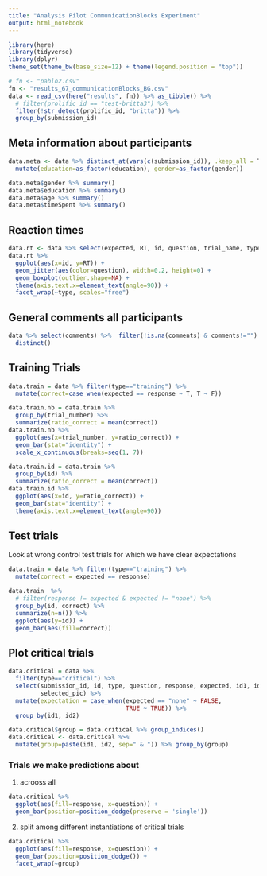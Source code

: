 ```yaml
---
title: "Analysis Pilot CommunicationBlocks Experiment"
output: html_notebook
---
```


```r
library(here)
library(tidyverse)
library(dplyr)
theme_set(theme_bw(base_size=12) + theme(legend.position = "top"))
```

```r
# fn <- "pablo2.csv"
fn <- "results_67_communicationBlocks_BG.csv"
data <- read_csv(here("results", fn)) %>% as_tibble() %>%
  # filter(prolific_id == "test-britta3") %>% 
  filter(!str_detect(prolific_id, "britta")) %>% 
  group_by(submission_id)
```

## Meta information about participants

```r
data.meta <- data %>% distinct_at(vars(c(submission_id)), .keep_all = T) %>%
  mutate(education=as_factor(education), gender=as_factor(gender))

data.meta$gender %>% summary()
data.meta$education %>% summary()
data.meta$age %>% summary()
data.meta$timeSpent %>% summary()
```

## Reaction times

```r
data.rt <- data %>% select(expected, RT, id, question, trial_name, type, timeSpent)
data.rt %>%
  ggplot(aes(x=id, y=RT)) + 
  geom_jitter(aes(color=question), width=0.2, height=0) +
  geom_boxplot(outlier.shape=NA) +
  theme(axis.text.x=element_text(angle=90)) +
  facet_wrap(~type, scales="free")
```

## General comments all participants

```r
data %>% select(comments) %>%  filter(!is.na(comments) & comments!="") %>% 
  distinct()
```
## Training Trials

```r
data.train = data %>% filter(type=="training") %>%
  mutate(correct=case_when(expected == response ~ T, T ~ F))

data.train.nb = data.train %>% 
  group_by(trial_number) %>% 
  summarize(ratio_correct = mean(correct))
data.train.nb %>% 
  ggplot(aes(x=trial_number, y=ratio_correct)) + 
  geom_bar(stat="identity") + 
  scale_x_continuous(breaks=seq(1, 7))

data.train.id = data.train %>% 
  group_by(id) %>% 
  summarize(ratio_correct = mean(correct))
data.train.id %>% 
  ggplot(aes(x=id, y=ratio_correct)) + 
  geom_bar(stat="identity") +
  theme(axis.text.x=element_text(angle=90))
```
## Test trials

Look at wrong control test trials for which we have clear expectations

```r
data.train = data %>% filter(type=="training") %>% 
  mutate(correct = expected == response)

data.train  %>% 
  # filter(response != expected & expected != "none") %>% 
  group_by(id, correct) %>% 
  summarize(n=n()) %>% 
  ggplot(aes(y=id)) + 
  geom_bar(aes(fill=correct))
```

## Plot critical trials

```r
data.critical = data %>% 
  filter(type=="critical") %>% 
  select(submission_id, id, type, question, response, expected, id1, id2,
         selected_pic) %>% 
  mutate(expectation = case_when(expected == "none" ~ FALSE,
                                 TRUE ~ TRUE)) %>%
  group_by(id1, id2)

data.critical$group = data.critical %>% group_indices()
data.critical <- data.critical %>% 
  mutate(group=paste(id1, id2, sep=" & ")) %>% group_by(group)
```

### Trials we make predictions about

1. acrooss all

```r
data.critical %>%
  ggplot(aes(fill=response, x=question)) + 
  geom_bar(position=position_dodge(preserve = 'single'))
```

2. split among different instantiations of critical trials

```r
data.critical %>% 
  ggplot(aes(fill=response, x=question)) + 
  geom_bar(position=position_dodge()) + 
  facet_wrap(~group)
```

